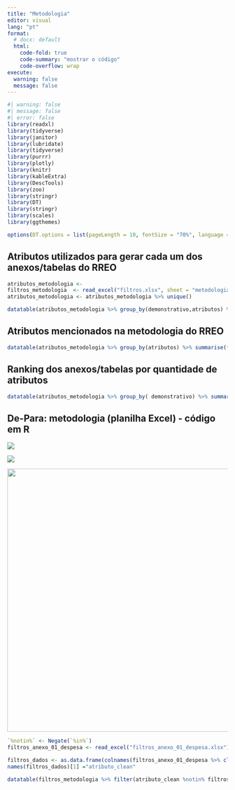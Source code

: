 ```yaml
---
title: "Metodologia"
editor: visual
lang: "pt"
format:
  # docx: default
  html:
    code-fold: true
    code-summary: "mostrar o código"
    code-overflow: wrap
execute:
  warning: false
  message: false
---
```


```r
#| warning: false
#| message: false
#| error: false
library(readxl)
library(tidyverse)
library(janitor)
library(lubridate)
library(tidyverse)
library(purrr)
library(plotly)
library(knitr)
library(kableExtra)
library(DescTools)
library(zoo)
library(stringr)
library(DT)
library(stringr)
library(scales)
library(ggthemes)

options(DT.options = list(pageLength = 10, fontSize = "70%", language = list(url = '//cdn.datatables.net/plug-ins/1.10.11/i18n/Portuguese.json')))
```

## Atributos utilizados para gerar cada um dos anexos/tabelas do RREO

```r
atributos_metodologia <- 
filtros_metodologia  <- read_excel("filtros.xlsx", sheet = "metodologia") 
atributos_metodologia <- atributos_metodologia %>% unique()

datatable(atributos_metodologia %>% group_by(demonstrativo,atributos) %>%  summarise())


```

## Atributos mencionados na metodologia do RREO

```r
datatable(atributos_metodologia %>% group_by(atributos) %>% summarise(tabelas_associadas = n()) %>% arrange(desc(tabelas_associadas)))
```

## Ranking dos anexos/tabelas por quantidade de atributos

```r
datatable(atributos_metodologia %>% group_by( demonstrativo) %>% summarise(quantidade_atributos = n())%>% arrange(desc(quantidade_atributos))  )
```

## De-Para: metodologia (planilha Excel) - código em R

![](filtro_metodologia_geral.png)

![](filtro_metodologia.png)

![](filtros_r.png){width="600"}

```r

`%notin%` <- Negate(`%in%`)
filtros_anexo_01_despesa <- read_excel("filtros_anexo_01_despesa.xlsx")

filtros_dados <- as.data.frame(colnames(filtros_anexo_01_despesa %>% clean_names()))
names(filtros_dados)[1] ="atributo_clean"

datatable(filtros_metodologia %>% filter(atributo_clean %notin% filtros_dados$atributo_clean & dimensao == "despesa"  ) )



```
